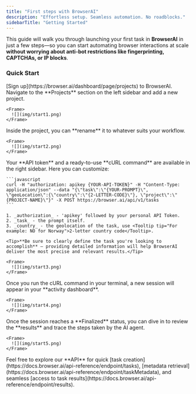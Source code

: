 ```yaml
---
title: "First steps with BrowserAI"
description: "Effortless setup. Seamless automation. No roadblocks."
sidebarTitle: "Getting Started"
---
```


This guide will walk you through launching your first task in **BrowserAI** in just a few steps—so you can start automating browser interactions at scale **without worrying about anti-bot restrictions like fingerprinting, CAPTCHAs, or IP blocks**.

### Quick Start

<Steps>
  <Step title="Sign up">
    [Sign up](https://browser.ai/dashboard/page/projects) to BrowserAI.
  </Step>
  <Step title="Go to Projects">
    Navigate to the **Projects** section on the left sidebar and add a new project.

    <Frame>
      ![](img/start1.png)
    </Frame>
  </Step>
  <Step title="Name Your Project">
    Inside the project, you can **rename** it to whatever suits your workflow.

    <Frame>
      ![](img/start2.png)
    </Frame>
  </Step>
  <Step title="Send you first task">
    Your **API token** and a ready-to-use **cURL command** are available in the right sidebar. Here you can customize:

    ```javascript
    curl -H "authorization: apikey {YOUR-API-TOKEN}" -H "Content-Type: application/json" --data "{\"task\":\"{YOUR-PROMPT}\", \"geoLocation\":{\"country\":\"{2-LETTER-CODE}\"}, \"project\":\"{PROJECT-NAME}\"}" -X POST https://browser.ai/api/v1/tasks
    ```

    1. _authorization_ - 'apikey' followed by your personal API Token.
    2. _task_ - the prompt itself.
    3. _country_ - the geolocation of the task, use <Tooltip tip="For example: NO for Norway">2-letter country code</Tooltip>.

    <Tip>**Be sure to clearly define the task you're looking to accomplish** — providing detailed information will help BrowserAI deliver the most precise and relevant results.</Tip>

    <Frame>
      ![](img/start3.png)
    </Frame>
  </Step>
  <Step title="Session dashboard">
    Once you run the cURL command in your terminal, a new session will appear in your **activity dashboard**.

    <Frame>
      ![](img/start4.png)
    </Frame>
  </Step>
  <Step title="See results">
    Once the session reaches a **Finalized** status, you can dive in to review the **results** and trace the steps taken by the AI agent.

    <Frame>
      ![](img/start5.png)
    </Frame>
  </Step>
  <Step title="Use our API">
    Feel free to explore our **API** for quick [task creation](https://docs.browser.ai/api-reference/endpoint/tasks), [metadata retrieval](https://docs.browser.ai/api-reference/endpoint/taskMetadata), and seamless [access to task results](https://docs.browser.ai/api-reference/endpoint/results).
  </Step>
</Steps>
